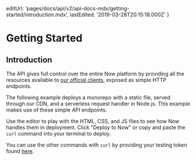 
  editUrl: 'pages/docs/api/v2/api-docs-mdx/getting-started/introduction.mdx',
  lastEdited: '2019-03-28T20:15:18.000Z'
}

# Getting Started

## Introduction

The <Now color="#000" /> API gives full control over the entire Now platform by providing all the resources available to [our official clients](/download), exposed as simple HTTP endpoints.

The following example deploys a monorepo with a static file, served through our CDN, and a serverless request handler in Node.js. This example makes use of these simple API endpoints.

Use the editor to play with the HTML, CSS, and JS files to see how Now handles them in deployment. Click "Deploy to Now" or copy and paste the `curl` command into your terminal to deploy.

You can use the other commands with `curl` by providing your testing token found [here](/account/tokens).

<Introduction />
